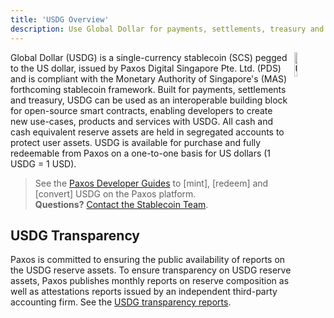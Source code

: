 ```yaml
---
title: 'USDG Overview'
description: Use Global Dollar for payments, settlements, treasury and more.
---
```



<img src="/images/usdg.png" alt="USDG" align="right" width="10%" />

Global Dollar (USDG) is a single-currency stablecoin (SCS) pegged to the US dollar, issued by Paxos Digital Singapore Pte. Ltd. (PDS) and is compliant with the Monetary Authority of Singapore's (MAS) forthcoming stablecoin framework.
Built for payments, settlements and treasury, USDG can be used as an interoperable building block for open-source smart contracts, enabling developers to create new use-cases, products and services with USDG.
All cash and cash equivalent reserve assets are held in segregated accounts to protect user assets.
USDG is available for purchase and fully redeemable from Paxos on a one-to-one basis for US dollars (1 USDG = 1 USD).

> See the [Paxos Developer Guides](/) to [mint], [redeem] and [convert] USDG on the Paxos platform.<br/>**Questions?** [Contact the Stablecoin Team](https://support.paxos.com).

## USDG Transparency

Paxos is committed to ensuring the public availability of reports on the USDG reserve assets.
To ensure transparency on USDG reserve assets, Paxos publishes monthly reports on reserve composition as well as attestations reports issued by an independent third-party accounting firm. See the [USDG transparency reports](https://paxos.com/usdg-transparency/).
